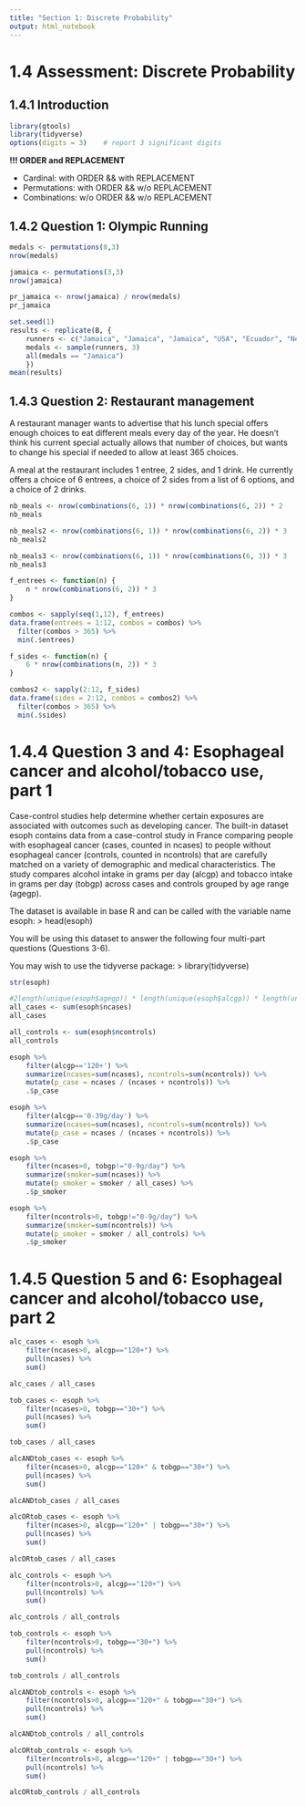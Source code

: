 ```yaml
---
title: "Section 1: Discrete Probability"
output: html_notebook
---
```


# 1.4 Assessment: Discrete Probability


## 1.4.1 Introduction

```r
library(gtools)
library(tidyverse)
options(digits = 3)    # report 3 significant digits
```

**!!! ORDER and REPLACEMENT**

* Cardinal:     with ORDER && with REPLACEMENT
* Permutations: with ORDER && w/o  REPLACEMENT 
* Combinations: w/o  ORDER && w/o  REPLACEMENT


## 1.4.2 Question 1: Olympic Running

```r
medals <- permutations(8,3)
nrow(medals)

jamaica <- permutations(3,3)
nrow(jamaica)

pr_jamaica <- nrow(jamaica) / nrow(medals)
pr_jamaica

set.seed(1)
results <- replicate(B, {
    runners <- c("Jamaica", "Jamaica", "Jamaica", "USA", "Ecuador", "Netherlands", "France", "South Africa")
    medals <- sample(runners, 3)
    all(medals == "Jamaica")
    })
mean(results)
```


## 1.4.3 Question 2: Restaurant management

A restaurant manager wants to advertise that his lunch special offers enough choices to eat different meals every day of the year. He doesn't think his current special actually allows that number of choices, but wants to change his special if needed to allow at least 365 choices.

A meal at the restaurant includes 1 entree, 2 sides, and 1 drink. He currently offers a choice of 6 entrees, a choice of 2 sides from a list of 6 options, and a choice of 2 drinks.

```r
nb_meals <- nrow(combinations(6, 1)) * nrow(combinations(6, 2)) * 2
nb_meals

nb_meals2 <- nrow(combinations(6, 1)) * nrow(combinations(6, 2)) * 3
nb_meals2

nb_meals3 <- nrow(combinations(6, 1)) * nrow(combinations(6, 3)) * 3
nb_meals3

f_entrees <- function(n) {
    n * nrow(combinations(6, 2)) * 3
}

combos <- sapply(seq(1,12), f_entrees)
data.frame(entrees = 1:12, combos = combos) %>%
  filter(combos > 365) %>%
  min(.$entrees)

f_sides <- function(n) {
    6 * nrow(combinations(n, 2)) * 3
}

combos2 <- sapply(2:12, f_sides)
data.frame(sides = 2:12, combos = combos2) %>%
  filter(combos > 365) %>%
  min(.$sides)

```


# 1.4.4 Question 3 and 4: Esophageal cancer and alcohol/tobacco use, part 1

Case-control studies help determine whether certain exposures are associated with outcomes such as developing cancer. The built-in dataset esoph contains data from a case-control study in France comparing people with esophageal cancer (cases, counted in ncases) to people without esophageal cancer (controls, counted in ncontrols) that are carefully matched on a variety of demographic and medical characteristics. The study compares alcohol intake in grams per day (alcgp) and tobacco intake in grams per day (tobgp) across cases and controls grouped by age range (agegp).

The dataset is available in base R and can be called with the variable name esoph:
> head(esoph)

You will be using this dataset to answer the following four multi-part questions (Questions 3-6).

You may wish to use the tidyverse package:
> library(tidyverse)

```r
str(esoph)

#2length(unique(esoph$agegp)) * length(unique(esoph$alcgp)) * length(unique(esoph$tobgp))
all_cases <- sum(esoph$ncases)
all_cases

all_controls <- sum(esoph$ncontrols)
all_controls

esoph %>%
    filter(alcgp=='120+') %>%
    summarize(ncases=sum(ncases), ncontrols=sum(ncontrols)) %>%
    mutate(p_case = ncases / (ncases + ncontrols)) %>%
    .$p_case

esoph %>%
    filter(alcgp=='0-39g/day') %>%
    summarize(ncases=sum(ncases), ncontrols=sum(ncontrols)) %>%
    mutate(p_case = ncases / (ncases + ncontrols)) %>%
    .$p_case

esoph %>%
    filter(ncases>0, tobgp!="0-9g/day") %>%
    summarize(smoker=sum(ncases)) %>%
    mutate(p_smoker = smoker / all_cases) %>%
    .$p_smoker

esoph %>%
    filter(ncontrols>0, tobgp!="0-9g/day") %>%
    summarize(smoker=sum(ncontrols)) %>%
    mutate(p_smoker = smoker / all_controls) %>%
    .$p_smoker
```


# 1.4.5 Question 5 and 6: Esophageal cancer and alcohol/tobacco use, part 2

```r
alc_cases <- esoph %>%
    filter(ncases>0, alcgp=="120+") %>%
    pull(ncases) %>%
    sum()

alc_cases / all_cases

tob_cases <- esoph %>%
    filter(ncases>0, tobgp=="30+") %>%
    pull(ncases) %>%
    sum()

tob_cases / all_cases

alcANDtob_cases <- esoph %>%
    filter(ncases>0, alcgp=="120+" & tobgp=="30+") %>%
    pull(ncases) %>%
    sum()

alcANDtob_cases / all_cases

alcORtob_cases <- esoph %>%
    filter(ncases>0, alcgp=="120+" | tobgp=="30+") %>%
    pull(ncases) %>%
    sum()

alcORtob_cases / all_cases

alc_controls <- esoph %>%
    filter(ncontrols>0, alcgp=="120+") %>%
    pull(ncontrols) %>%
    sum()

alc_controls / all_controls

tob_controls <- esoph %>%
    filter(ncontrols>0, tobgp=="30+") %>%
    pull(ncontrols) %>%
    sum()

tob_controls / all_controls

alcANDtob_controls <- esoph %>%
    filter(ncontrols>0, alcgp=="120+" & tobgp=="30+") %>%
    pull(ncontrols) %>%
    sum()

alcANDtob_controls / all_controls

alcORtob_controls <- esoph %>%
    filter(ncontrols>0, alcgp=="120+" | tobgp=="30+") %>%
    pull(ncontrols) %>%
    sum()

alcORtob_controls / all_controls


```

